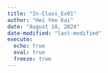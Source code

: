 ```yaml
---
title: "In-Class_Ex01"
author: "Hei Yee Kai"
date: "August 18, 2024"
date-modified: "last-modified"
execute:
  echo: true
  eval: true
  freeze: true
---
```

